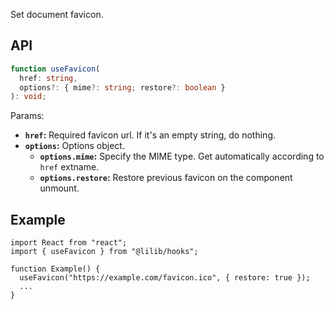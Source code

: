 Set document favicon.

## API

```ts
function useFavicon(
  href: string,
  options?: { mime?: string; restore?: boolean }
): void;
```

Params:

- **`href`:** Required favicon url. If it's an empty string, do nothing.
- **`options`:** Options object.
  - **`options.mime`:** Specify the MIME type. Get automatically according to `href` extname.
  - **`options.restore`:** Restore previous favicon on the component unmount.

## Example

```tsx
import React from "react";
import { useFavicon } from "@lilib/hooks";

function Example() {
  useFavicon("https://example.com/favicon.ico", { restore: true });
  ...
}
```
